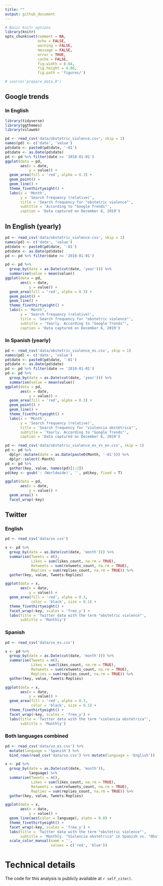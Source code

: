 ```yaml
---
title: ""
output: github_document
---
```



```r
# Basic knitr options
library(knitr)
opts_chunk$set(comment = NA, 
               echo = FALSE, 
               warning = FALSE, 
               message = FALSE, 
               error = TRUE, 
               cache = FALSE,
               fig.width = 8.64,
               fig.height = 4.86,
               fig.path = 'figures/')
```

```r
# source('prepare_data.R')
```

## Google trends

### In English 

```r
library(tidyverse)
library(ggthemes)
library(vilaweb)
```

```r
pd <- read_csv('data/obstetric_violence.csv', skip = 1)
names(pd) <- c('date', 'value')
pd$date <- paste0(pd$date, '-01')
pd$date <- as.Date(pd$date)
pd <- pd %>% filter(date >= '2010-01-01')
ggplot(data = pd,
       aes(x = date,
           y = value)) +
  geom_area(fill = 'red', alpha = 0.3) +
  geom_point() +
  geom_line() +
  theme_fivethirtyeight() +
  labs(x = 'Month',
       y = 'Search frequency (relative)',
       title = 'Search frequency for "obstetric violence"',
       subtitle = 'According to "Google Trends"',
       caption = 'Data captured on December 6, 2019')
```

## In English (yearly)


```r
pd <- read_csv('data/obstetric_violence.csv', skip = 1)
names(pd) <- c('date', 'value')
pd$date <- paste0(pd$date, '-01')
pd$date <- as.Date(pd$date)
pd <- pd %>% filter(date >= '2010-01-01')

pd <- pd %>%
  group_by(date = as.Date(cut(date, 'year'))) %>%
  summarise(value = mean(value))
ggplot(data = pd,
       aes(x = date,
           y = value)) +
  geom_area(fill = 'red', alpha = 0.3) +
  geom_point() +
  geom_line() +
  theme_fivethirtyeight() +
  labs(x = 'Month',
       y = 'Search frequency (relative)',
       title = 'Search frequency for "obstetric violence"',
       subtitle = 'Yearly. According to "Google Trends"',
       caption = 'Data captured on December 6, 2019')
```


### In Spanish (yearly)


```r
pd <- read_csv('data/obstetric_violence_es.csv', skip = 1)
names(pd) <- c('date', 'value')
pd$date <- paste0(pd$date, '-01')
pd$date <- as.Date(pd$date)
pd <- pd %>% filter(date >= '2010-01-01')
pd <- pd %>%
  group_by(date = as.Date(cut(date, 'year'))) %>%
  summarise(value = mean(value))
ggplot(data = pd,
       aes(x = date,
           y = value)) +
  geom_area(fill = 'red', alpha = 0.3) +
  geom_point() +
  geom_line() +
  theme_fivethirtyeight() +
  labs(x = 'Month',
       y = 'Search frequency (relative)',
       title = 'Search frequency for "violencia obstétrica"',
       subtitle = 'Yearly. According to "Google Trends"',
       caption = 'Data captured on December 6, 2019')
```



```r
pd <- read_csv('data/obstetric_violence_es_vs_en.csv', skip = 1)
pd <- pd %>%
  dplyr::mutate(date = as.Date(paste0(Month, '-01'))) %>%
  dplyr::select(-Month)
pd <- pd %>%
  gather(key, value, names(pd)[1:2])
pd$key <- gsub(': (Worldwide)', '', pd$key, fixed = T)

ggplot(data = pd,
       aes(x = date,
           y = value)) +
  geom_area() +
  facet_wrap(~key)
```

## Twitter

### English

```r
pd <- read_csv('data/vo.csv')

x <- pd %>%
  group_by(date = as.Date(cut(date, 'month'))) %>%
  summarise(Tweets = n(),
            Likes = sum(likes_count, na.rm = TRUE),
            Retweets = sum(retweets_count, na.rm = TRUE),
            Replies = sum(replies_count, na.rm = TRUE)) %>%
  gather(key, value, Tweets:Replies)

ggplot(data = x,
       aes(x = date,
           y = value)) +
  geom_area(fill = 'red', alpha = 0.3,
            color = 'black', size = 0.1) +
  theme_fivethirtyeight() +
  facet_wrap(~key, scales = 'free_y') +
  labs(title = 'Twitter data with the term "obstetric violence"',
       subtitle = 'Monthly')
```



### Spanish

```r
pd <- read_csv('data/vo_es.csv')

x <- pd %>%
  group_by(date = as.Date(cut(date, 'month'))) %>%
  summarise(Tweets = n(),
            Likes = sum(likes_count, na.rm = TRUE),
            Retweets = sum(retweets_count, na.rm = TRUE),
            Replies = sum(replies_count, na.rm = TRUE)) %>%
  gather(key, value, Tweets:Replies)

ggplot(data = x,
       aes(x = date,
           y = value)) +
  geom_area(fill = 'red', alpha = 0.3,
            color = 'black', size = 0.1) +
  theme_fivethirtyeight() +
  facet_wrap(~key, scales = 'free_y') +
  labs(title = 'Twitter data with the term "violencia obstétrica"',
       subtitle = 'Monthly')
```

### Both languages combined


```r
pd <- read_csv('data/vo_es.csv') %>%
  mutate(language = 'Spanish') %>%
  bind_rows(read_csv('data/vo.csv') %>% mutate(language = 'English'))

x <- pd %>%
  group_by(date = as.Date(cut(date, 'month')),
           language) %>%
  summarise(Tweets = n(),
            Likes = sum(likes_count, na.rm = TRUE),
            Retweets = sum(retweets_count, na.rm = TRUE),
            Replies = sum(replies_count, na.rm = TRUE)) %>%
  gather(key, value, Tweets:Replies)

ggplot(data = x,
       aes(x = date,
           y = value)) +
  geom_line(aes(color = language), alpha = 0.8) +
  theme_fivethirtyeight() +
  facet_wrap(~key, scales = 'free_y') +
  labs(title = 'Twitter data with the term "obstetric violence"',
       subtitle = 'Monthly. "Violencia obstétrica" in Spanish vs. "Obstetric violence" in English.') +
  scale_color_manual(name = '',
                     values = c('red', 'blue'))
```


# Technical details

The code for this analysis is publicly available at `r self_cite()`.